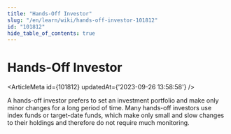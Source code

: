 ```yaml
---
title: "Hands-Off Investor"
slug: "/en/learn/wiki/hands-off-investor-101812"
id: "101812"
hide_table_of_contents: true
---
```



# Hands-Off Investor

<ArticleMeta id={101812} updatedAt={'2023-09-26 13:58:58'} />
<div className='border-solid border-b border-t-0 my-4 border-[var(--ifm-color-gray-300)]' />

A hands-off investor prefers to set an investment portfolio and make only minor changes for a long period of time. Many hands-off investors use index funds or target-date funds, which make only small and slow changes to their holdings and therefore do not require much monitoring.
